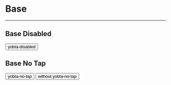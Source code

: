 
<Meta title="MDX/Base" />

# Base

---

## Base Disabled

<Canvas>
  <Story name="Base Disabled">
    <button className="p-2 rounded border yobta-border-ink ui-text-ink yobta-disabled">
      yobta-disabled
    </button>
  </Story>
</Canvas>

## Base No Tap

<Canvas>
  <Story name="Base No Tap">
    <div className="">
      <button className="p-2 bg-paper-primary ui-text-ink rounded block yobta-no-tap mb-2">
        yobta-no-tap
      </button>
      <button className="p-2 bg-paper-error ui-text-ink rounded block">
        without yobta-no-tap
      </button>
    </div>
  </Story>
</Canvas>
